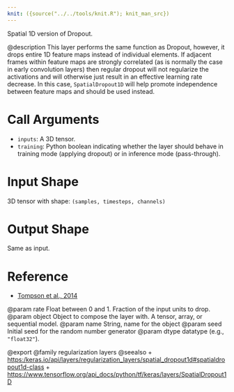 ```yaml
---
knit: ({source("../../tools/knit.R"); knit_man_src})
---
```

Spatial 1D version of Dropout.

@description
This layer performs the same function as Dropout, however, it drops
entire 1D feature maps instead of individual elements. If adjacent frames
within feature maps are strongly correlated (as is normally the case in
early convolution layers) then regular dropout will not regularize the
activations and will otherwise just result in an effective learning rate
decrease. In this case, `SpatialDropout1D` will help promote independence
between feature maps and should be used instead.

# Call Arguments
- `inputs`: A 3D tensor.
- `training`: Python boolean indicating whether the layer
    should behave in training mode (applying dropout)
    or in inference mode (pass-through).

# Input Shape
3D tensor with shape: `(samples, timesteps, channels)`

# Output Shape
Same as input.

# Reference
- [Tompson et al., 2014](https://arxiv.org/abs/1411.4280)

@param rate Float between 0 and 1. Fraction of the input units to drop.
@param object Object to compose the layer with. A tensor, array, or sequential model.
@param name String, name for the object
@param seed Initial seed for the random number generator
@param dtype datatype (e.g., `"float32"`).

@export
@family regularization layers
@seealso
+ <https:/keras.io/api/layers/regularization_layers/spatial_dropout1d#spatialdropout1d-class>
+ <https://www.tensorflow.org/api_docs/python/tf/keras/layers/SpatialDropout1D>
